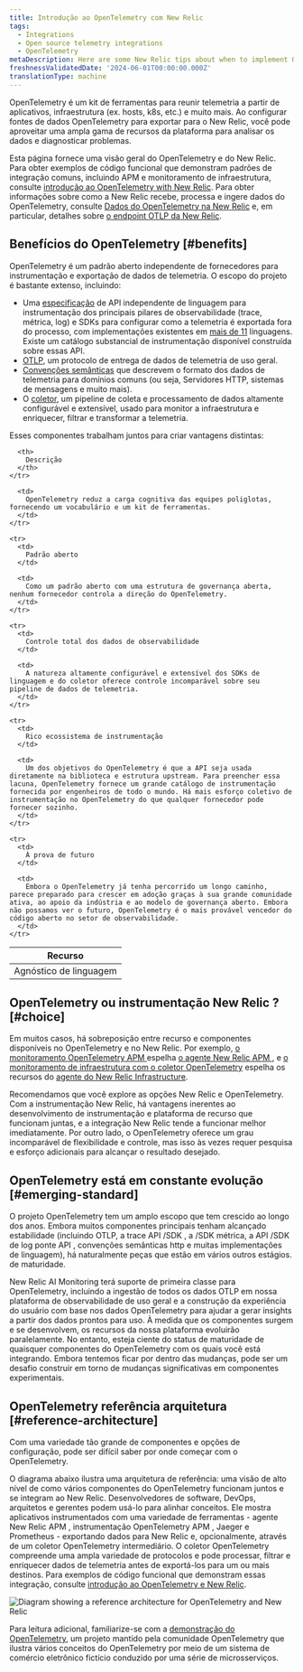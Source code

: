 ```yaml
---
title: Introdução ao OpenTelemetry com New Relic
tags:
  - Integrations
  - Open source telemetry integrations
  - OpenTelemetry
metaDescription: Here are some New Relic tips about when to implement OpenTelemetry.
freshnessValidatedDate: '2024-06-01T00:00:00.000Z'
translationType: machine
---
```



OpenTelemetry é um kit de ferramentas para reunir telemetria a partir de aplicativos, infraestrutura (ex. hosts, k8s, etc.) e muito mais. Ao configurar fontes de dados OpenTelemetry para exportar para o New Relic, você pode aproveitar uma ampla gama de recursos da plataforma para analisar os dados e diagnosticar problemas.

Esta página fornece uma visão geral do OpenTelemetry e do New Relic. Para obter exemplos de código funcional que demonstram padrões de integração comuns, incluindo APM e monitoramento de infraestrutura, consulte [introdução ao OpenTelemetry with New Relic](/docs/more-integrations/open-source-telemetry-integrations/opentelemetry/get-started/opentelemetry-get-started-intro/). Para obter informações sobre como a New Relic recebe, processa e ingere dados do OpenTelemetry, consulte [Dados do OpenTelemetry na New Relic](/docs/more-integrations/open-source-telemetry-integrations/opentelemetry/best-practices/opentelemetry-data-overview/) e, em particular, detalhes sobre [o endpoint OTLP da New Relic](/docs/more-integrations/open-source-telemetry-integrations/opentelemetry/best-practices/opentelemetry-otlp/).

## Benefícios do OpenTelemetry [#benefits]

OpenTelemetry é um padrão aberto independente de fornecedores para instrumentação e exportação de dados de telemetria. O escopo do projeto é bastante extenso, incluindo:

* Uma [especificação](https://opentelemetry.io/docs/specs/otel/) de API independente de linguagem para instrumentação dos principais pilares de observabilidade (trace, métrica, log) e SDKs para configurar como a telemetria é exportada fora do processo, com implementações existentes em [mais de 11](https://opentelemetry.io/docs/languages/) linguagens. Existe um catálogo substancial de instrumentação disponível construída sobre essas API.
* [OTLP](https://opentelemetry.io/docs/specs/otlp/), um protocolo de entrega de dados de telemetria de uso geral.
* [Convenções semânticas](https://opentelemetry.io/docs/specs/semconv/) que descrevem o formato dos dados de telemetria para domínios comuns (ou seja, Servidores HTTP, sistemas de mensagens e muito mais).
* O [coletor](https://opentelemetry.io/docs/collector/), um pipeline de coleta e processamento de dados altamente configurável e extensível, usado para monitor a infraestrutura e enriquecer, filtrar e transformar a telemetria.

Esses componentes trabalham juntos para criar vantagens distintas:

<table>
  <thead>
    <tr>
      <th style={{ width: "200px" }}>
        Recurso
      </th>

      <th>
        Descrição
      </th>
    </tr>
  </thead>

  <tbody>
    <tr>
      <td>
        Agnóstico de linguagem
      </td>

      <td>
        OpenTelemetry reduz a carga cognitiva das equipes poliglotas, fornecendo um vocabulário e um kit de ferramentas.
      </td>
    </tr>

    <tr>
      <td>
        Padrão aberto
      </td>

      <td>
        Como um padrão aberto com uma estrutura de governança aberta, nenhum fornecedor controla a direção do OpenTelemetry.
      </td>
    </tr>

    <tr>
      <td>
        Controle total dos dados de observabilidade
      </td>

      <td>
        A natureza altamente configurável e extensível dos SDKs de linguagem e do coletor oferece controle incomparável sobre seu pipeline de dados de telemetria.
      </td>
    </tr>

    <tr>
      <td>
        Rico ecossistema de instrumentação
      </td>

      <td>
        Um dos objetivos do OpenTelemetry é que a API seja usada diretamente na biblioteca e estrutura upstream. Para preencher essa lacuna, OpenTelemetry fornece um grande catálogo de instrumentação fornecida por engenheiros de todo o mundo. Há mais esforço coletivo de instrumentação no OpenTelemetry do que qualquer fornecedor pode fornecer sozinho.
      </td>
    </tr>

    <tr>
      <td>
        À prova de futuro
      </td>

      <td>
        Embora o OpenTelemetry já tenha percorrido um longo caminho, parece preparado para crescer em adoção graças à sua grande comunidade ativa, ao apoio da indústria e ao modelo de governança aberto. Embora não possamos ver o futuro, OpenTelemetry é o mais provável vencedor do código aberto no setor de observabilidade.
      </td>
    </tr>
  </tbody>
</table>

## OpenTelemetry ou instrumentação New Relic ? [#choice]

Em muitos casos, há sobreposição entre recurso e componentes disponíveis no OpenTelemetry e no New Relic. Por exemplo, [o monitoramento OpenTelemetry APM ](/docs/more-integrations/open-source-telemetry-integrations/opentelemetry/get-started/apm-monitoring/opentelemetry-apm-intro/)espelha [o agente New Relic APM ](/docs/apm/new-relic-apm/getting-started/introduction-apm/), e [o monitoramento de infraestrutura com o coletor OpenTelemetry](/docs/more-integrations/open-source-telemetry-integrations/opentelemetry/get-started/collector-infra-monitoring/opentelemetry-collector-infra-intro/) espelha os recursos do [agente do New Relic Infrastructure](/docs/infrastructure/infrastructure-monitoring/get-started/get-started-infrastructure-monitoring/).

Recomendamos que você explore as opções New Relic e OpenTelemetry. Com a instrumentação New Relic, há vantagens inerentes ao desenvolvimento de instrumentação e plataforma de recurso que funcionam juntas, e a integração New Relic tende a funcionar melhor imediatamente. Por outro lado, o OpenTelemetry oferece um grau incomparável de flexibilidade e controle, mas isso às vezes requer pesquisa e esforço adicionais para alcançar o resultado desejado.

## OpenTelemetry está em constante evolução [#emerging-standard]

O projeto OpenTelemetry tem um amplo escopo que tem crescido ao longo dos anos. Embora muitos componentes principais tenham alcançado estabilidade (incluindo OTLP, a trace API /SDK , a /SDK métrica, a API /SDK de log ponte API , convenções semânticas http e muitas implementações de linguagem), há naturalmente peças que estão em vários outros estágios. de maturidade.

New Relic AI Monitoring terá suporte de primeira classe para OpenTelemetry, incluindo a ingestão de todos os dados OTLP em nossa plataforma de observabilidade de uso geral e a construção da experiência do usuário com base nos dados OpenTelemetry para ajudar a gerar insights a partir dos dados prontos para uso. À medida que os componentes surgem e se desenvolvem, os recursos da nossa plataforma evoluirão paralelamente. No entanto, esteja ciente do status de maturidade de quaisquer componentes do OpenTelemetry com os quais você está integrando. Embora tentemos ficar por dentro das mudanças, pode ser um desafio construir em torno de mudanças significativas em componentes experimentais.

## OpenTelemetry referência arquitetura [#reference-architecture]

Com uma variedade tão grande de componentes e opções de configuração, pode ser difícil saber por onde começar com o OpenTelemetry.

O diagrama abaixo ilustra uma arquitetura de referência: uma visão de alto nível de como vários componentes do OpenTelemetry funcionam juntos e se integram ao New Relic. Desenvolvedores de software, DevOps, arquitetos e gerentes podem usá-lo para alinhar conceitos. Ele mostra aplicativos instrumentados com uma variedade de ferramentas - agente New Relic APM , instrumentação OpenTelemetry APM , Jaeger e Prometheus - exportando dados para New Relic e, opcionalmente, através de um coletor OpenTelemetry intermediário. O coletor OpenTelemetry compreende uma ampla variedade de protocolos e pode processar, filtrar e enriquecer dados de telemetria antes de exportá-los para um ou mais destinos. Para exemplos de código funcional que demonstram essas integração, consulte [introdução ao OpenTelemetry e New Relic](/docs/more-integrations/open-source-telemetry-integrations/opentelemetry/get-started/opentelemetry-get-started-intro/).

<img
  title="Diagram showing a reference architecture for OpenTelemetry and New Relic"
  alt="Diagram showing a reference architecture for OpenTelemetry and New Relic"
  src={moreintegrationsOtelRefArch}
/>

Para leitura adicional, familiarize-se com a [demonstração do OpenTelemetry](https://opentelemetry.io/docs/demo/), um projeto mantido pela comunidade OpenTelemetry que ilustra vários conceitos do OpenTelemetry por meio de um sistema de comércio eletrônico fictício conduzido por uma série de microsserviços.